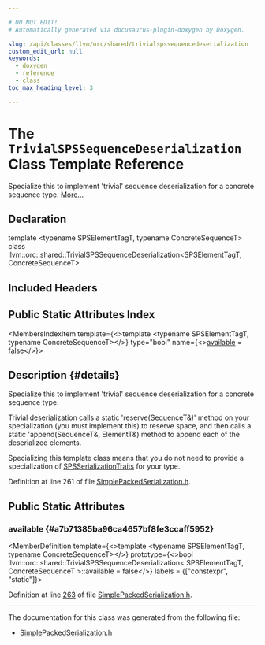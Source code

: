 ```yaml
---

# DO NOT EDIT!
# Automatically generated via docusaurus-plugin-doxygen by Doxygen.

slug: /api/classes/llvm/orc/shared/trivialspssequencedeserialization
custom_edit_url: null
keywords:
  - doxygen
  - reference
  - class
toc_max_heading_level: 3

---
```





# The `TrivialSPSSequenceDeserialization` Class Template Reference

<DoxygenPage pluginConfig={pluginConfig}>

Specialize this to implement &#39;trivial&#39; sequence deserialization for a concrete sequence type. <a href="#details">More...</a>

## Declaration

<CodeBlock>template &lt;typename SPSElementTagT, typename ConcreteSequenceT&gt;
class llvm::orc::shared::TrivialSPSSequenceDeserialization&lt;SPSElementTagT, ConcreteSequenceT&gt;</CodeBlock>

## Included Headers

<IncludesList>
<IncludesListItem
  filePath="llvm/ExecutionEngine/Orc/Shared/SimplePackedSerialization.h"
  permalink="/docs/api/files/include/include/llvm/include/llvm/executionengine/include/llvm/executionengine/orc/include/llvm/executionengine/orc/shared/simplepackedserialization-h"
  isLocal="true" />
</IncludesList>

## Public Static Attributes Index

<MembersIndex>

<MembersIndexItem
  template={<>template &lt;typename SPSElementTagT, typename ConcreteSequenceT&gt;</>}
  type="bool"
  name={<><a href="#a7b71385ba96ca4657bf8fe3ccaff5952">available</a> = false</>}>
</MembersIndexItem>

</MembersIndex>

## Description {#details}

Specialize this to implement &#39;trivial&#39; sequence deserialization for a concrete sequence type.

Trivial deserialization calls a static &#39;reserve(SequenceT&amp;)&#39; method on your specialization (you must implement this) to reserve space, and then calls a static &#39;append(SequenceT&amp;, ElementT&amp;) method to append each of the deserialized elements.

Specializing this template class means that you do not need to provide a specialization of <a href="/docs/api/classes/llvm/orc/shared/spsserializationtraits">SPSSerializationTraits</a> for your type.

Definition at line 261 of file <a href="/docs/api/files/include/include/llvm/include/llvm/executionengine/include/llvm/executionengine/orc/include/llvm/executionengine/orc/shared/simplepackedserialization-h">SimplePackedSerialization.h</a>.

<SectionDefinition>

## Public Static Attributes

### available {#a7b71385ba96ca4657bf8fe3ccaff5952}

<MemberDefinition
  template={<>template &lt;typename SPSElementTagT, typename ConcreteSequenceT&gt;</>}
  prototype={<>bool llvm::orc::shared::TrivialSPSSequenceDeserialization&lt; SPSElementTagT, ConcreteSequenceT &gt;::available = false</>}
  labels = {["constexpr", "static"]}>

Definition at line <a href="/docs/api/files/include/include/llvm/include/llvm/executionengine/include/llvm/executionengine/orc/include/llvm/executionengine/orc/shared/simplepackedserialization-h/#l00263">263</a> of file <a href="/docs/api/files/include/include/llvm/include/llvm/executionengine/include/llvm/executionengine/orc/include/llvm/executionengine/orc/shared/simplepackedserialization-h">SimplePackedSerialization.h</a>.
</MemberDefinition>

</SectionDefinition>

<hr/>

The documentation for this class was generated from the following file:

<ul>
<li><a href="/docs/api/files/include/include/llvm/include/llvm/executionengine/include/llvm/executionengine/orc/include/llvm/executionengine/orc/shared/simplepackedserialization-h">SimplePackedSerialization.h</a></li>
</ul>

</DoxygenPage>
